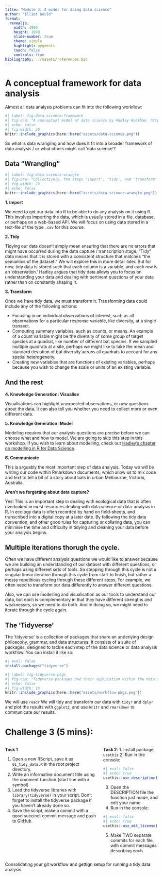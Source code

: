 ```yaml
---
title: "Module 3: A model for doing data science"
author: "Elliot Gould"
format: 
  revealjs:
    width: 1920
    height: 1080
    slide-number: true
    theme: simple
    highlight: pygments
    touch: false
    controls: true
bibliography: ../assets/references.bib
---
```


# A conceptual framework for data analysis {#data-science-framework}



Almost all data analysis problems can fit into the following workflow:

```r
#| label: fig-data-science-framework
#| fig-cap: "A conceptual model of data science by Hadley Wickham. http://r4ds.had.co.nz/diagrams/data-science.png"
#| echo: false 
#| fig-width: 20
knitr::include_graphics(here::here("assets/data-science.png"))
```

:::notes
So what is data wrangling and how does it fit into a broader framework of data analysis / or what others might call 'data science'?
:::

## Data "Wrangling"

```r
#| label: fig-data-science-wrangle
#| fig-cap: "Collectively, the steps 'import', 'tidy', and 'transform' are known as 'data wrangling,' which can be thought of as all the steps encompassed in the act of getting your data into R in a shape that is ready for visualisation, modelling and communication. https://r4ds.had.co.nz/diagrams/data-science-wrangle.png"
#| fig-width: 20
#| echo: false
knitr::include_graphics(here::here("assets/data-science-wrangle.png"))
```

:::{.r-stack }
:::{.fragment .fade-in-then-out}

**1. Import** 

We need to get our data into R to be able to do any analysis on it using R. This involves importing the data, which is usually stored in a file, database, or perhaps on a web-based API. We will focus on using data stored in a text-file of the type `.csv` for this course.
:::
:::{.fragment .fade-in-then-out}
**2. Tidy** 

Tidying our data doesn't simply mean ensuring that there are no errors that might have occurred during the data capture / transcription stage. "Tidy" data means that it is stored with a consistent structure that matches "the semantics of the dataset." We will explore this in more detail later. But for now, tidy data is stored such that each column is a variable, and each row is an 'observation.' Hadley argues that tidy data allows you to focus on understanding your data and dealing with pertinent questions of your data rather than on constantly shaping it.
:::
:::{.fragment .fade-in}
**3. Transform**

Once we have tidy data, we must transform it. Transforming data could include any of the following actions:

- Focusing in on individual observations of interest, such as all observations for a particular response variable, like diversity, at a single transect.
- Computing summary variables, such as counts, or means. An example of a count variable might be the diversity of some group of target species at a quadrat, like number of different bat species. If we sampled multiple quadrats at a site, perhaps we might like to take the mean and standard deviation of bat diversity across all quadrats to account for any spatial heterogeneity.
- Creating new variables that are functions of existing variables, perhaps because you wish to change the scale or units of an existing variable.
:::
:::

## And the rest

**4. Knowledge Generation: Visualise**

Visualisations can highlight unexpected observations, or new questions about the data. It can also tell you whether you need to collect more or even different data. 

**5. Knowledge Generation: Model**

Modeling requires that our analysis questions are precise before we can choose what and how to model. We are going to skip this step in this workshop. If you wish to learn about modelling, check out  [Hadley's chapter on modelling in R for Data Science](http://r4ds.had.co.nz/model-intro.html).

**6. Communicate**

This is arguably the most important step of data analysis. Today we will be writing our code within Rmarkdown documents, which allow us to mix code and text to tell a bit of a story about bats in urban Melbourne, Victoria, Australia.

**Aren't we forgetting about data capture?**

Yes! This is an important step in dealing with ecological data that is often overlooked in most resources dealing with data science or data-analysis in R. In ecology data is often recorded by hand on field-sheets, and transcribed into a digital copy at a later date. By following the tidy data convention, and other good rules for capturing or collating data, you can minimise the time and difficulty in tidying and cleaning your data before your analysis begins.


##  Multiple iterations thorugh the cycle.

Often we have different analysis questions we would like to answer because we are building an understanding of our dataset with different questions, or perhaps using different sets of tools. So stepping through this cycle is not a singular linear iteration through this cycle from start to finish, but rather a messy repetitious cycling through these different steps. For example, we often need to transform our data differently to answer different questions.

Also, we can use modelling and visualisation as our tools to understand our data, but each is complementary in that they have different strengths and weaknesses, so we need to do both. And in doing so, we might need to iterate through the cycle again.

## The 'Tidyverse'

The 'tidyverse' is a collection of packages that share an underlying design philosophy, grammar, and data structures. It consists of a suite of packages, designed to tackle each step of the data science or data analysis workflow. You can install it like so:

```r
#| eval: false
install.packages("tidyverse")
```

```r
#| label: fig-tidyverse-pkgs
#| fig-cap: "Tidyverse packages and their application within the data science workflow. From: https://oliviergimenez.github.io/reproducible-science-workshop/slides/3_dplyr.html#16"
#| echo: false
#| fig-width: 10
knitr::include_graphics(here::here("assets/workflow-pkgs.png"))
```

::: notes
We will use `readr` We will tidy and transform our data with `tidyr` and `dplyr` and plot the results with `ggplot2`, and use `knitr` and `rmarkdown` to communicate our results.
:::

# Challenge 3 (5 mins):

:::columns
:::column
**Task 1**

1. Open a new RScript, save it as `01_tidy_data.R` in the root project directory.
2. Write an informative document title using the comment function (start line with `#` symbol)
3. Load the tidyverse libraries with `library(tidyverse)` in your script. Don't forget to install the tidyverse package if you haven't already done so.
4. Save the script, make a commit with a good succinct commit message and push to GitHub.
:::

:::column

**Task 2**:
1. Install package `usethis`
2. Run in the console:
```r
#| eval: false
#| echo: true
usethis::use_description() # creates a DESCRIPTION file
```
3. Open the DESCRIPTION file the function just made, and edit your name
4. Run in the console:
```r
#| eval: false
#| echo: true
usethis::use_mit_license() # creates a LICENSE file
```
5. Make TWO separate commits for each file, with commit messages describing each
:::
:::

:::footer
Consolidating your git workflow and gettign setup for running a tidy data analysis
:::

